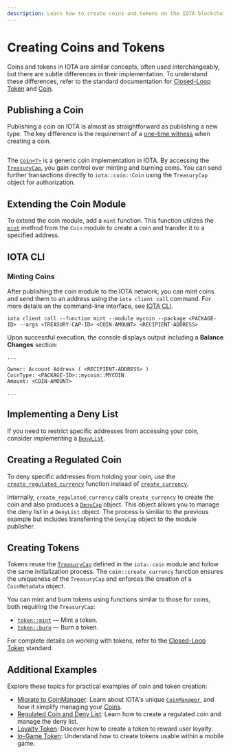 ```yaml
---
description: Learn how to create coins and tokens on the IOTA blockchain using Move.
---
```


# Creating Coins and Tokens

Coins and tokens in IOTA are similar concepts, often used interchangeably, 
but there are subtle differences in their implementation.
To understand these differences, refer to the standard documentation for [Closed-Loop Token](../../standards/closed-loop-token.mdx) and [Coin](../../standards/coin.mdx).

## Publishing a Coin

Publishing a coin on IOTA is almost as straightforward as publishing a new type. 
The key difference is the requirement of a [one-time witness](../move-overview/one-time-witness.mdx) when creating a coin.

```move file=<rootDir>/examples/move/coin/sources/my_coin.move 
```

The [`Coin<T>`](../../../references/framework/iota-framework/coin.mdx) is a generic coin implementation in IOTA.
By accessing the [`TreasuryCap`](../../../references/framework/iota-framework/coin.mdx#resource-treasurycap),
you gain control over minting and burning coins.
You can send further transactions directly to `iota::coin::Coin` using the `TreasuryCap` object for authorization.

## Extending the Coin Module

To extend the coin module, add a `mint` function.
This function utilizes the [`mint`](../../../references/framework/iota-framework/coin.mdx#function-mint) method from the `Coin` module
to create a coin and transfer it to a specified address.

## IOTA CLI

### Minting Coins

After publishing the coin module to the IOTA network,
you can mint coins and send them to an address using the `iota client call` command.
For more details on the command-line interface, see [IOTA CLI](../../../references/cli.mdx).

```shell
iota client call --function mint --module mycoin --package <PACKAGE-ID> --args <TREASURY-CAP-ID> <COIN-AMOUNT> <RECIPIENT-ADDRESS>
```

Upon successful execution, the console displays output including a **Balance Changes** section:

```shell
...

Owner: Account Address ( <RECIPIENT-ADDRESS> ) 
CoinType: <PACKAGE-ID>::mycoin::MYCOIN 
Amount: <COIN-AMOUNT>

...
```

## Implementing a Deny List

If you need to restrict specific addresses from accessing your coin, consider implementing a [`DenyList`](./regulated.mdx#managing-the-deny-list).

## Creating a Regulated Coin

To deny specific addresses from holding your coin,
use the [`create_regulated_currency`](../../../references/framework/iota-framework/coin.mdx#function-create_regulated_currency) function instead of [`create_currency`](../../../references/framework/iota-framework/coin.mdx#function-create_currency).

Internally, `create_regulated_currency` calls `create_currency` to create the coin
and also produces a [`DenyCap`](../../../references/framework/iota-framework/coin.mdx#resource-denycap) object.
This object allows you to manage the deny list in a `DenyList` object.
The process is similar to the previous example but includes transferring the `DenyCap` object to the module publisher.

## Creating Tokens

Tokens reuse the [`TreasuryCap`](../../../references/framework/iota-framework/coin.mdx#resource-treasurycap) defined in the `iota::coin` module
and follow the same initialization process.
The `coin::create_currency` function ensures the uniqueness of the `TreasuryCap` and enforces the creation of a `CoinMetadata` object.

You can mint and burn tokens using functions similar to those for coins, both requiring the `TreasuryCap`:

- [`token::mint`](../../../references/framework/iota-framework/token.mdx#function-mint) — Mint a token.
- [`token::burn`](../../../references/framework/iota-framework/token.mdx#function-burn) — Burn a token.

For complete details on working with tokens, refer to the [Closed-Loop Token](../../standards/closed-loop-token.mdx) standard.

## Additional Examples

Explore these topics for practical examples of coin and token creation:

- [Migrate to CoinManager](migrate-to-coin-manager.mdx): Learn about IOTA's unique [`CoinManager`](../../../references/framework/iota-framework/coin_manager.mdx), and how it simplify managing your [Coins](../../../references/framework/iota-framework/coin.mdx).
- [Regulated Coin and Deny List](regulated.mdx): Learn how to create a regulated coin and manage the deny list.
- [Loyalty Token](loyalty.mdx): Discover how to create a token to reward user loyalty.
- [In-Game Token](in-game-token.mdx): Understand how to create tokens usable within a mobile game.

<Quiz questions={questions} />